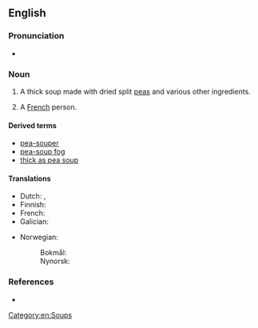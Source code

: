 ==English==
{{wikipedia}}

===Pronunciation===
* {{audio|En-au-pea soup.ogg|Audio (AU)|lang=en}}

===Noun===
{{en-noun|~}}

# {{lb|en|culinary}} A thick soup made with dried split [[peas]] and various other ingredients.
# {{lb|en|slang|ethnic slur}} A [[French]] person.

====Derived terms====
* [[pea-souper]]
* [[pea-soup fog]]
* [[thick as pea soup]]

====Translations====
{{trans-top|soup made from peas}}
* Dutch: {{t+|nl|erwtensoep}}, {{t+|nl|snert}}
* Finnish: {{t+|fi|hernekeitto}}
* French: {{t|fr|soupe aux pois|f}}
* Galician: {{t|gl|sopa de chícharos}}
{{trans-mid}}
* Norwegian:
*: Bokmål: {{t|nb|ertesuppe|m|f}}
*: Nynorsk: {{t|nn|ertesuppe|f}}
{{trans-bottom}}

===References===
* {{R:Lexico}}

[[Category:en:Soups]]